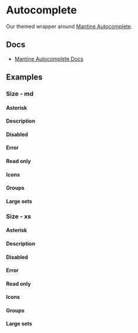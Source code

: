 
<Meta of={AutocompleteStories} />

# Autocomplete

Our themed wrapper around [Mantine Autocomplete](https://v6.mantine.dev/core/autocomplete/).

## Docs

- [Mantine Autocomplete Docs](https://v6.mantine.dev/core/autocomplete/)

## Examples

<Canvas>
  <Story of={AutocompleteStories.Default_} />
</Canvas>

### Size - md

<Canvas>
  <Story of={AutocompleteStories.EmptyMd_} />
</Canvas>

#### Asterisk

<Canvas>
  <Story of={AutocompleteStories.AsteriskMd_} />
</Canvas>

#### Description

<Canvas>
  <Story of={AutocompleteStories.DescriptionMd_} />
</Canvas>

#### Disabled

<Canvas>
  <Story of={AutocompleteStories.DisabledMd_} />
</Canvas>

#### Error

<Canvas>
  <Story of={AutocompleteStories.ErrorMd_} />
</Canvas>

#### Read only

<Canvas>
  <Story of={AutocompleteStories.ReadOnlyMd_} />
</Canvas>

#### Icons

<Canvas>
  <Story of={AutocompleteStories.IconsMd_} />
</Canvas>

#### Groups

<Canvas>
  <Story of={AutocompleteStories.GroupsMd_} />
</Canvas>

#### Large sets

<Canvas>
  <Story of={AutocompleteStories.LargeSetsMd_} />
</Canvas>

### Size - xs

<Canvas>
  <Story of={AutocompleteStories.EmptyXs_} />
</Canvas>

#### Asterisk

<Canvas>
  <Story of={AutocompleteStories.AsteriskXs_} />
</Canvas>

#### Description

<Canvas>
  <Story of={AutocompleteStories.DescriptionXs_} />
</Canvas>

#### Disabled

<Canvas>
  <Story of={AutocompleteStories.DisabledXs_} />
</Canvas>

#### Error

<Canvas>
  <Story of={AutocompleteStories.ErrorXs_} />
</Canvas>

#### Read only

<Canvas>
  <Story of={AutocompleteStories.ReadOnlyXs_} />
</Canvas>

#### Icons

<Canvas>
  <Story of={AutocompleteStories.IconsXs_} />
</Canvas>

#### Groups

<Canvas>
  <Story of={AutocompleteStories.GroupsXs_} />
</Canvas>

#### Large sets

<Canvas>
  <Story of={AutocompleteStories.LargeSetsXs_} />
</Canvas>
